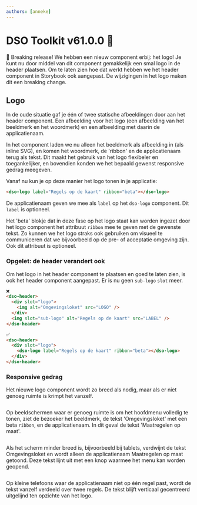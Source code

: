 ```yaml
---
authors: [anneke]
---
```


# DSO Toolkit v61.0.0 🚒

🚨 Breaking release! We hebben een nieuw component erbij: het logo! Je kunt nu door middel van dit component gemakkelijk een smal logo in de header plaatsen. Om te laten zien hoe dat werkt hebben we het header component in Storybook ook aangepast. De wijzigingen in het logo maken dit een breaking change.

## Logo

In de oude situatie gaf je één of twee statische afbeeldingen door aan het header component. Een afbeelding voor het logo (een afbeelding van het beeldmerk en het woordmerk) en een afbeelding met daarin de applicatienaam.

In het component laden we nu alleen het beeldmerk als afbeelding in (als inline SVG), en komen het woordmerk, de 'ribbon' en de applicatienaam terug als tekst. Dit maakt het gebruik van het logo flexibeler en toegankelijker, en bovendien konden we het bepaald gewenst responsive gedrag meegeven.

Vanaf nu kun je op deze manier het logo tonen in je applicatie:

```html
<dso-logo label="Regels op de kaart" ribbon="beta"></dso-logo>
```

De applicatienaam geven we mee als `label` op het `dso-logo` component. Dit `label` is optioneel.

Het 'beta' blokje dat in deze fase op het logo staat kan worden ingezet door het logo component het attribuut `ribbon` mee te geven met de gewenste tekst. Zo kunnen we het logo straks ook gebruiken om visueel te communiceren dat we bijvoorbeeld op de pre- of acceptatie omgeving zijn. Ook dit attribuut is optioneel.

### Opgelet: de header verandert ook

Om het logo in het header component te plaatsen en goed te laten zien, is ook het header component aangepast. Er is nu geen `sub-logo` `slot` meer.

```html
❌
<dso-header>
  <div slot="logo">
    <img alt="Omgevingsloket" src="LOGO" />
  </div>
  <img slot="sub-logo" alt="Regels op de kaart" src="LABEL" />
</dso-header>

✅
<dso-header>
  <div slot="logo">
    <dso-logo label="Regels op de kaart" ribbon="beta"></dso-logo>
  </div>
</dso-header>
```

### Responsive gedrag

Het nieuwe logo component wordt zo breed als nodig, maar als er niet genoeg ruimte is krimpt het vanzelf.

<img src="img/2023-10-16-logo-laptop.png" alt="" />

Op beeldschermen waar er genoeg ruimte is om het hoofdmenu volledig te tonen, ziet de bezoeker het beeldmerk, de tekst 'Omgevingsloket' met een beta `ribbon`, en de applicatienaam. In dit geval de tekst 'Maatregelen op maat'.

<img src="img/2023-10-16-logo-small-tablet.png" alt="" />

Als het scherm minder breed is, bijvoorbeeld bij tablets, verdwijnt de tekst Omgevingsloket en wordt alleen de applicatienaam Maatregelen op maat getoond. Deze tekst lijnt uit met een knop waarmee het menu kan worden geopend.

<img src="img/2023-10-16-logo-phone.png" alt="" />

Op kleine telefoons waar de applicatienaam niet op één regel past, wordt de tekst vanzelf verdeeld over twee regels. De tekst blijft verticaal gecentreerd uitgelijnd ten opzichte van het logo.
